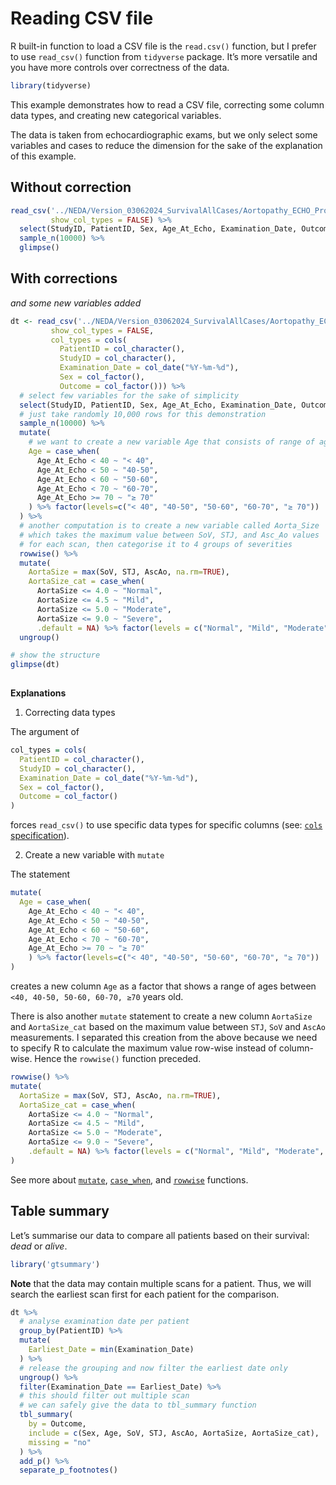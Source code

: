 # Reading CSV file

R built-in function to load a CSV file is the `read.csv()` function, but I prefer to use `read_csv()` function from `tidyverse` package. It's more versatile and you have more controls over correctness of the data.

```r
library(tidyverse)
```

This example demonstrates how to read a CSV file, correcting some column data types, and creating new categorical variables.

The data is taken from echocardiographic exams, but we only select some variables and cases to reduce the dimension for the sake of the explanation of this example.

## Without correction

```r
read_csv('../NEDA/Version_03062024_SurvivalAllCases/Aortopathy_ECHO_Progression_03_VALID.csv', 
         show_col_types = FALSE) %>%
  select(StudyID, PatientID, Sex, Age_At_Echo, Examination_Date, Outcome, SoV, STJ, AscAo) %>%
  sample_n(10000) %>%
  glimpse()
```

## With corrections

*and some new variables added*

```r
dt <- read_csv('../NEDA/Version_03062024_SurvivalAllCases/Aortopathy_ECHO_Progression_03_VALID.csv', 
         show_col_types = FALSE,
         col_types = cols(
           PatientID = col_character(), 
           StudyID = col_character(),
           Examination_Date = col_date("%Y-%m-%d"),
           Sex = col_factor(),
           Outcome = col_factor())) %>%
  # select few variables for the sake of simplicity
  select(StudyID, PatientID, Sex, Age_At_Echo, Examination_Date, Outcome, SoV, STJ, AscAo) %>%
  # just take randomly 10,000 rows for this demonstration
  sample_n(10000) %>%
  mutate(
    # we want to create a new variable Age that consists of range of ages
    Age = case_when(
      Age_At_Echo < 40 ~ "< 40",
      Age_At_Echo < 50 ~ "40-50",
      Age_At_Echo < 60 ~ "50-60",
      Age_At_Echo < 70 ~ "60-70",
      Age_At_Echo >= 70 ~ "≥ 70"
    ) %>% factor(levels=c("< 40", "40-50", "50-60", "60-70", "≥ 70"))
  ) %>%
  # another computation is to create a new variable called Aorta_Size
  # which takes the maximum value between SoV, STJ, and Asc_Ao values
  # for each scan, then categorise it to 4 groups of severities
  rowwise() %>%
  mutate(
    AortaSize = max(SoV, STJ, AscAo, na.rm=TRUE),
    AortaSize_cat = case_when(
      AortaSize <= 4.0 ~ "Normal",
      AortaSize <= 4.5 ~ "Mild",
      AortaSize <= 5.0 ~ "Moderate",
      AortaSize <= 9.0 ~ "Severe",
      .default = NA) %>% factor(levels = c("Normal", "Mild", "Moderate", "Severe"))) %>%
  ungroup()

# show the structure
glimpse(dt)
  
```

**Explanations**

1.  Correcting data types

The argument of

```r
col_types = cols(
  PatientID = col_character(), 
  StudyID = col_character(),
  Examination_Date = col_date("%Y-%m-%d"),
  Sex = col_factor(),
  Outcome = col_factor()
)
```

forces `read_csv()` to use specific data types for specific columns (see: [`cols` specification](https://readr.tidyverse.org/reference/cols.html){target="_blank"}).

2.  Create a new variable with `mutate`

The statement

```r
mutate(
  Age = case_when(
    Age_At_Echo < 40 ~ "< 40",
    Age_At_Echo < 50 ~ "40-50",
    Age_At_Echo < 60 ~ "50-60",
    Age_At_Echo < 70 ~ "60-70",
    Age_At_Echo >= 70 ~ "≥ 70"
    ) %>% factor(levels=c("< 40", "40-50", "50-60", "60-70", "≥ 70"))
)
```

creates a new column `Age` as a factor that shows a range of ages between `<40, 40-50, 50-60, 60-70, ≥70` years old.

There is also another `mutate` statement to create a new column `AortaSize` and `AortaSize_cat` based on the maximum value between `STJ`, `SoV` and `AscAo` measurements. I separated this creation from the above because we need to specify R to calculate the maximum value row-wise instead of column-wise. Hence the `rowwise()` function preceded.

```r
rowwise() %>%
mutate(
  AortaSize = max(SoV, STJ, AscAo, na.rm=TRUE),
  AortaSize_cat = case_when(
    AortaSize <= 4.0 ~ "Normal",
    AortaSize <= 4.5 ~ "Mild",
    AortaSize <= 5.0 ~ "Moderate",
    AortaSize <= 9.0 ~ "Severe",
    .default = NA) %>% factor(levels = c("Normal", "Mild", "Moderate", "Severe"))
)
```

See more about [`mutate`](https://dplyr.tidyverse.org/reference/mutate.html){target="_blank"}, [`case_when`](https://dplyr.tidyverse.org/reference/case_when.html){target="_blank"}, and [`rowwise`](https://dplyr.tidyverse.org/articles/rowwise.html){target="_blank"} functions.

## Table summary

Let's summarise our data to compare all patients based on their survival: *dead* or *alive*.

```r
library('gtsummary')
```

**Note** that the data may contain multiple scans for a patient. Thus, we will search the earliest scan first for each patient for the comparison.

```r
dt %>%
  # analyse examination date per patient
  group_by(PatientID) %>%
  mutate(
    Earliest_Date = min(Examination_Date)
  ) %>%
  # release the grouping and now filter the earliest date only
  ungroup() %>%
  filter(Examination_Date == Earliest_Date) %>%
  # this should filter out multiple scan
  # we can safely give the data to tbl_summary function
  tbl_summary(
    by = Outcome,
    include = c(Sex, Age, SoV, STJ, AscAo, AortaSize, AortaSize_cat),
    missing = "no"
  ) %>%
  add_p() %>%
  separate_p_footnotes()

```
